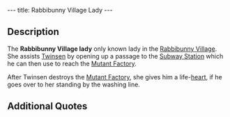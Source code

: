 ---
title: Rabbibunny Village Lady
---

{{Infobox Character
 |image=Rabbibunny_Village_lady.JPG
 |race=rabbibunny
 |gender=female
 |size=average
 |age=adult
 |magical=no
 |lba1=yes
 |lba2=
 |alignment=neutral
 |occupation=
 |requires=
 |amount=
 |fam1=
 |fam2=
 |planet=
 |island=
 |building=
}}

{{Quote
 |The passage that I'm opening for you leads to a port, where the old subway that crossed the Hamalayi used to leave from.
 |character=Rabbibunny Village Lady
 |island=Hamalayi Mountains
 |planet=twinsun
 |quoteid=295}}

==Description==

The '''Rabbibunny Village lady''' only known lady in the [[Rabbibunny Village]]. She assists [[Twinsen]] by opening up a passage to the [[Subway Station]] which he can then use to reach the [[Mutant Factory]].

After Twinsen destroys the [[Mutant Factory]], she gives him a life-[[heart]], if he goes over to her standing by the washing line.

==Additional Quotes==
{{Quote
 |It's so much calmer since you've come, do you really have to leave?
 |character=Rabbibunny Village Lady
 |island=Hamalayi Mountains
 |planet=twinsun
 |quoteid=308}}

<!-- remove these category links when they're all automated by categorizers...
[[Category:Hamalayi Mountains inhabitants]] -->